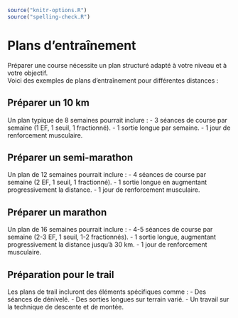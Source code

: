 ```r
source("knitr-options.R")
source("spelling-check.R")
```

# Plans d'entraînement {-}

Préparer une course nécessite un plan structuré adapté à votre niveau et à votre objectif.  
Voici des exemples de plans d'entraînement pour différentes distances :

## Préparer un 10 km {-}

Un plan typique de 8 semaines pourrait inclure :
- 3 séances de course par semaine (1 EF, 1 seuil, 1 fractionné).
- 1 sortie longue par semaine.
- 1 jour de renforcement musculaire.

## Préparer un semi-marathon {-}

Un plan de 12 semaines pourrait inclure :
- 4 séances de course par semaine (2 EF, 1 seuil, 1 fractionné).
- 1 sortie longue en augmentant progressivement la distance.
- 1 jour de renforcement musculaire.

## Préparer un marathon {-}

Un plan de 16 semaines pourrait inclure :
- 4-5 séances de course par semaine (2-3 EF, 1 seuil, 1-2 fractionnés).
- 1 sortie longue, augmentant progressivement la distance jusqu'à 30 km.
- 1 jour de renforcement musculaire.

## Préparation pour le trail {-}

Les plans de trail incluront des éléments spécifiques comme :
- Des séances de dénivelé.
- Des sorties longues sur terrain varié.
- Un travail sur la technique de descente et de montée.
